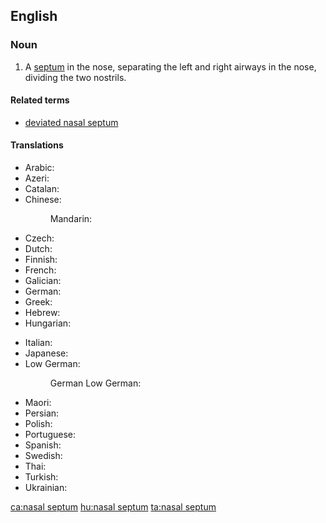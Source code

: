 ==English==
{{wikipedia}}

===Noun===
{{en-noun|head=[[nasal]] [[septum]]|nasal septa|nasal septums}}

# {{label|en|anatomy}} A [[septum]] in the nose, separating the left and right airways in the nose, dividing the two nostrils.

====Related terms====
* [[deviated nasal septum]]

====Translations====
{{trans-top|septum in the nose}}
* Arabic: {{t|ar|حاجز الأنف}}
* Azeri: {{t|az|burun arakəsmə sümüyü}}
* Catalan: {{t|ca|septe nasal|m}}
* Chinese:
*: Mandarin: {{t+|cmn|鼻中隔|tr=bízhōnggé|sc=Hani}}
* Czech: {{t|cs|nosní přepážka|f}}
* Dutch: {{t|nl|neustussenschot|n}}
* Finnish: {{t|fi|[[nenän]] [[väliseinä]]}}
* French: {{t+|fr|cloison|f}}
* Galician: {{t|gl|tabique nasal|m}}
* German: {{t|de|Nasenscheidewand|f}}
* Greek: {{t|el|ρινικό διάφραγμα|n}}
* Hebrew: {{t|he|מחיצת האף|sc=Hebr}}
* Hungarian: {{t+|hu|orrsövény}}
{{trans-mid}}
* Italian: {{t+|it|setto|m}}
* Japanese: {{t|ja|鼻中隔|tr=bichūkaku|sc=Jpan}}
* Low German:
*: German Low German: {{t|nds-de|neestwüschenwand}}
* Maori: {{t|mi|taunga}}
* Persian: {{t|fa|تیغه بینی|sc=fa-Arab}}
* Polish: {{t+|pl|przegroda nosowa}}
* Portuguese: {{t|pt|septo nasal|m}}
* Spanish: {{t+|es|tabique nasal|m}}
* Swedish: {{t|sv|nässkiljevägg|c}}
* Thai: {{t|th|ผนังกั้นโพรงจมูก|tr=P̄hnạng kận phorng cmūk|sc=Thai}}
* Turkish: {{t|tr|burun bölmesi}}
* Ukrainian: {{t|uk|носова перетинка|tr=nosova peretinka|sc=Cyrl}}
{{trans-bottom}}

[[ca:nasal septum]]
[[hu:nasal septum]]
[[ta:nasal septum]]